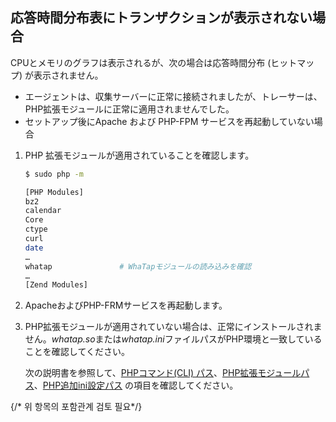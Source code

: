 ## 応答時間分布表にトランザクションが表示されない場合

CPUとメモリのグラフは表示されるが、次の場合は応答時間分布 (ヒットマップ) が表示されません。 

- エージェントは、収集サーバーに正常に接続されましたが、トレーサーは、PHP拡張モジュールに正常に適用されませんでした。
- セットアップ後にApache および PHP-FPM サービスを再起動していない場合

1. PHP 拡張モジュールが適用されていることを確認します。

   ```bash
   $ sudo php -m

   [PHP Modules]
   bz2
   calendar
   Core
   ctype
   curl
   date
   …
   whatap               # WhaTapモジュールの読み込みを確認
   …
   [Zend Modules]
   ```

2. ApacheおよびPHP-FRMサービスを再起動します。

3. PHP拡張モジュールが適用されていない場合は、正常にインストールされません。*whatap.so*または*whatap.ini*ファイルパスがPHP環境と一致していることを確認してください。

   次の説明書を参照して、[PHPコマンド(CLI) パス](#check-php-cli-path)、[PHP拡張モジュールパス](#check-php-extension-module)、[PHP追加ini設定パス](#php-ini-path) の項目を確認してください。

{/* 위 항목의 포함관계 검토 필요*/}
